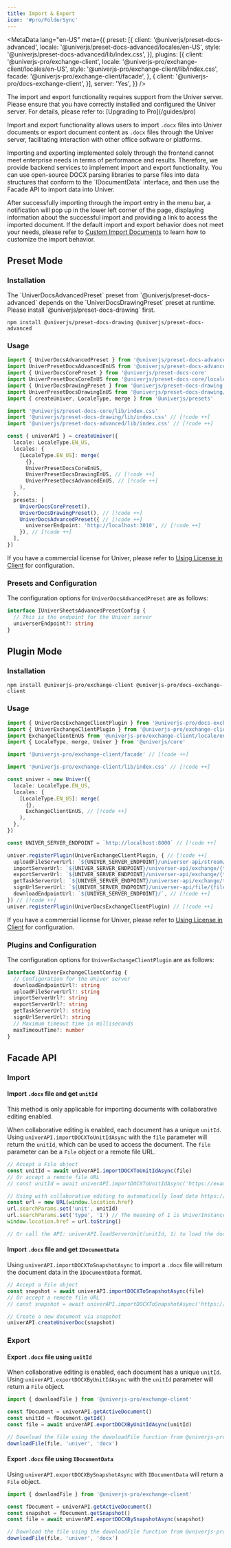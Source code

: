 ```yaml
---
title: Import & Export
icon: '#pro/FolderSync'
---
```


<MetaData
  lang="en-US"
  meta={{
    preset: [{
      client: '@univerjs/preset-docs-advanced',
      locale: '@univerjs/preset-docs-advanced/locales/en-US',
      style: '@univerjs/preset-docs-advanced/lib/index.css',
    }],
    plugins: [{
      client: '@univerjs-pro/exchange-client',
      locale: '@univerjs-pro/exchange-client/locales/en-US',
      style: '@univerjs-pro/exchange-client/lib/index.css',
      facade: '@univerjs-pro/exchange-client/facade',
    }, {
      client: '@univerjs-pro/docs-exchange-client',
    }],
    server: 'Yes',
  }}
/>

<Callout type="warning" title="Caution">
  The import and export functionality requires support from the Univer server. Please ensure that you have correctly installed and configured the Univer server. For details, please refer to: [Upgrading to Pro](/guides/pro)
</Callout>

Import and export functionality allows users to import `.docx` files into Univer documents or export document content as `.docx` files through the Univer server, facilitating interaction with other office software or platforms.

<Callout title="Why does Univer implement import and export through backend services?">
  Importing and exporting implemented solely through the frontend cannot meet enterprise needs in terms of performance and results. Therefore, we provide backend services to implement import and export functionality. You can use open-source DOCX parsing libraries to parse files into data structures that conform to the `IDocumentData` interface, and then use the Facade API to import data into Univer.
</Callout>

After successfully importing through the import entry in the menu bar, a notification will pop up in the lower left corner of the page, displaying information about the successful import and providing a link to access the imported document. If the default import and export behavior does not meet your needs, please refer to [Custom Import Documents](/guides/recipes/tutorials/custom-import) to learn how to customize the import behavior.

## Preset Mode

### Installation

<Callout>
  The `UniverDocsAdvancedPreset` preset from `@univerjs/preset-docs-advanced` depends on the `UniverDocsDrawingPreset` preset at runtime. Please install `@univerjs/preset-docs-drawing` first.
</Callout>

```package-install
npm install @univerjs/preset-docs-drawing @univerjs/preset-docs-advanced
```

### Usage

```typescript
import { UniverDocsAdvancedPreset } from '@univerjs/preset-docs-advanced' // [!code ++]
import UniverPresetDocsAdvancedEnUS from '@univerjs/preset-docs-advanced/locales/en-US' // [!code ++]
import { UniverDocsCorePreset } from '@univerjs/preset-docs-core'
import UniverPresetDocsCoreEnUS from '@univerjs/preset-docs-core/locales/en-US'
import { UniverDocsDrawingPreset } from '@univerjs/preset-docs-drawing' // [!code ++]
import UniverPresetDocsDrawingEnUS from '@univerjs/preset-docs-drawing/locales/en-US' // [!code ++]
import { createUniver, LocaleType, merge } from '@univerjs/presets'

import '@univerjs/preset-docs-core/lib/index.css'
import '@univerjs/preset-docs-drawing/lib/index.css' // [!code ++]
import '@univerjs/preset-docs-advanced/lib/index.css' // [!code ++]

const { univerAPI } = createUniver({
  locale: LocaleType.EN_US,
  locales: {
    [LocaleType.EN_US]: merge(
      {},
      UniverPresetDocsCoreEnUS,
      UniverPresetDocsDrawingEnUS, // [!code ++]
      UniverPresetDocsAdvancedEnUS, // [!code ++]
    ),
  },
  presets: [
    UniverDocsCorePreset(),
    UniverDocsDrawingPreset(), // [!code ++]
    UniverDocsAdvancedPreset({ // [!code ++]
      universerEndpoint: 'http://localhost:3010', // [!code ++]
    }), // [!code ++]
  ],
})
```

If you have a commercial license for Univer, please refer to [Using License in Client](/guides/pro/license#in-preset-mode) for configuration.

### Presets and Configuration

The configuration options for `UniverDocsAdvancedPreset` are as follows:

```typescript
interface IUniverSheetsAdvancedPresetConfig {
  // This is the endpoint for the Univer server
  universerEndpoint?: string
}
```

## Plugin Mode

### Installation

```package-install
npm install @univerjs-pro/exchange-client @univerjs-pro/docs-exchange-client
```

### Usage

```typescript
import { UniverDocsExchangeClientPlugin } from '@univerjs-pro/docs-exchange-client' // [!code ++]
import { UniverExchangeClientPlugin } from '@univerjs-pro/exchange-client' // [!code ++]
import ExchangeClientEnUS from '@univerjs-pro/exchange-client/locale/en-US' // [!code ++]
import { LocaleType, merge, Univer } from '@univerjs/core'

import '@univerjs-pro/exchange-client/facade' // [!code ++]

import '@univerjs-pro/exchange-client/lib/index.css' // [!code ++]

const univer = new Univer({
  locale: LocaleType.EN_US,
  locales: {
    [LocaleType.EN_US]: merge(
      {},
      ExchangeClientEnUS, // [!code ++]
    ),
  },
})

const UNIVER_SERVER_ENDPOINT = `http://localhost:8000` // [!code ++]

univer.registerPlugin(UniverExchangeClientPlugin, { // [!code ++]
  uploadFileServerUrl: `${UNIVER_SERVER_ENDPOINT}/universer-api/stream/file/upload`, // [!code ++]
  importServerUrl: `${UNIVER_SERVER_ENDPOINT}/universer-api/exchange/{type}/import`, // [!code ++]
  exportServerUrl: `${UNIVER_SERVER_ENDPOINT}/universer-api/exchange/{type}/export`, // [!code ++]
  getTaskServerUrl: `${UNIVER_SERVER_ENDPOINT}/universer-api/exchange/task/{taskID}`, // [!code ++]
  signUrlServerUrl: `${UNIVER_SERVER_ENDPOINT}/universer-api/file/{fileID}/sign-url`, // [!code ++]
  downloadEndpointUrl: `${UNIVER_SERVER_ENDPOINT}/`, // [!code ++]
}) // [!code ++]
univer.registerPlugin(UniverDocsExchangeClientPlugin) // [!code ++]
```

If you have a commercial license for Univer, please refer to [Using License in Client](/guides/pro/license#in-plugin-mode) for configuration.

### Plugins and Configuration

The configuration options for `UniverExchangeClientPlugin` are as follows:

```typescript
interface IUniverExchangeClientConfig {
  // Configuration for the Univer server
  downloadEndpointUrl?: string
  uploadFileServerUrl?: string
  importServerUrl?: string
  exportServerUrl?: string
  getTaskServerUrl?: string
  signUrlServerUrl?: string
  // Maximum timeout time in milliseconds
  maxTimeoutTime?: number
}
```

## Facade API

### Import

#### Import `.docx` file and get `unitId`

<Callout type="warning" title="Caution">
  This method is only applicable for importing documents with collaborative editing enabled.
</Callout>

When collaborative editing is enabled, each document has a unique `unitId`. Using `univerAPI.importDOCXToUnitIdAsync` with the `file` parameter will return the `unitId`, which can be used to access the document. The `file` parameter can be a `File` object or a remote file URL.

```typescript
// Accept a File object
const unitId = await univerAPI.importDOCXToUnitIdAsync(file)
// Or accept a remote file URL
// const unitId = await univerAPI.importDOCXToUnitIdAsync('https://example.com/filename.docx');

// Using with collaborative editing to automatically load data https://docs.univer.ai/en-US/guides/docs/features/collaboration#loading-collaborative-documents
const url = new URL(window.location.href)
url.searchParams.set('unit', unitId)
url.searchParams.set('type', '1') // The meaning of 1 is UniverInstanceType.UNIVER_DOC
window.location.href = url.toString()

// Or call the API: univerAPI.loadServerUnit(unitId, 1) to load the document, refer to https://reference.univer.ai/en-US/classes/FUniver#loadserverunit for specific parameters
```

#### Import `.docx` file and get `IDocumentData`

Using `univerAPI.importDOCXToSnapshotAsync` to import a `.docx` file will return the document data in the `IDocumentData` format.

```typescript
// Accept a File object
const snapshot = await univerAPI.importDOCXToSnapshotAsync(file)
// Or accept a remote file URL
// const snapshot = await univerAPI.importDOCXToSnapshotAsync('https://example.com/filename.xlsx');

// Create a new document via snapshot
univerAPI.createUniverDoc(snapshot)
```

### Export

#### Export `.docx` file using `unitId`

When collaborative editing is enabled, each document has a unique `unitId`. Using `univerAPI.exportDOCXByUnitIdAsync` with the `unitId` parameter will return a `File` object.

```typescript
import { downloadFile } from '@univerjs-pro/exchange-client'

const fDocument = univerAPI.getActiveDocument()
const unitId = fDocument.getId()
const file = await univerAPI.exportDOCXByUnitIdAsync(unitId)

// Download the file using the downloadFile function from @univerjs-pro/exchange-client
downloadFile(file, 'univer', 'docx')
```

#### Export `.docx` file using `IDocumentData`

Using `univerAPI.exportDOCXBySnapshotAsync` with `IDocumentData` will return a `File` object.

```typescript
import { downloadFile } from '@univerjs-pro/exchange-client'

const fDocument = univerAPI.getActiveDocument()
const snapshot = fDocument.getSnapshot()
const file = await univerAPI.exportDOCXBySnapshotAsync(snapshot)

// Download the file using the downloadFile function from @univerjs-pro/exchange-client
downloadFile(file, 'univer', 'docx')
```
